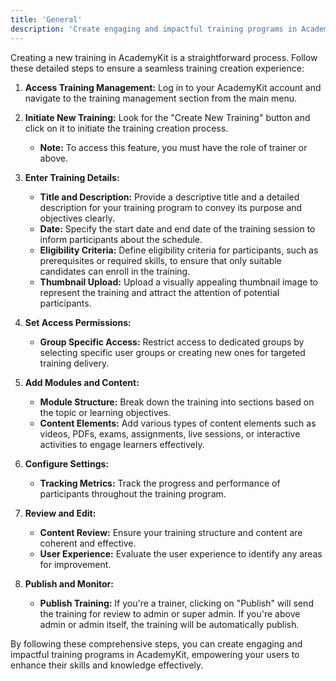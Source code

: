```yaml
---
title: 'General'
description: 'Create engaging and impactful training programs in AcademyKit with these detailed steps.'
---
```


Creating a new training in AcademyKit is a straightforward process. Follow these detailed steps to ensure a seamless training creation experience:

1. **Access Training Management:** Log in to your AcademyKit account and navigate to the training management section from the main menu.

2. **Initiate New Training:** Look for the "Create New Training" button and click on it to initiate the training creation process.
   - **Note:** To access this feature, you must have the role of trainer or above.

3. **Enter Training Details:**
   - **Title and Description:** Provide a descriptive title and a detailed description for your training program to convey its purpose and objectives clearly.
   - **Date:** Specify the start date and end date of the training session to inform participants about the schedule.
   - **Eligibility Criteria:** Define eligibility criteria for participants, such as prerequisites or required skills, to ensure that only suitable candidates can enroll in the training.
   - **Thumbnail Upload:** Upload a visually appealing thumbnail image to represent the training and attract the attention of potential participants.

4. **Set Access Permissions:**
    - **Group Specific Access:** Restrict access to dedicated groups by selecting specific user groups or creating new ones for targeted training delivery.

5. **Add Modules and Content:**
   - **Module Structure:** Break down the training into sections based on the topic or learning objectives.
   - **Content Elements:** Add various types of content elements such as videos, PDFs, exams, assignments, live sessions, or interactive activities to engage learners effectively.
6. **Configure Settings:**
   - **Tracking Metrics:** Track the progress and performance of participants throughout the training program.

7. **Review and Edit:**
   - **Content Review:** Ensure your training structure and content are coherent and effective.
   - **User Experience:** Evaluate the user experience to identify any areas for improvement.

8. **Publish and Monitor:**
   - **Publish Training:** If you're a trainer, clicking on "Publish" will send the training for review to admin or super admin. If you're above admin or admin itself, the training will be automatically publish.

By following these comprehensive steps, you can create engaging and impactful training programs in AcademyKit, empowering your users to enhance their skills and knowledge effectively.